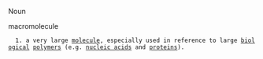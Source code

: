 Noun

macromolecule

   1. a very large [[molecule]], especially used in reference to large [[biological]] [[polymer]]s (e.g. [[nucleic acid]]s and [[protein]]s).